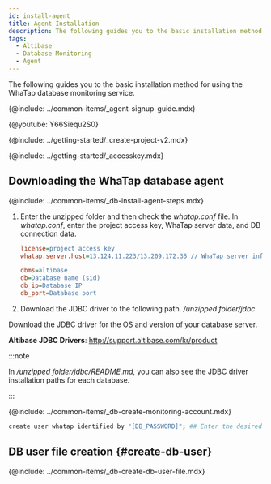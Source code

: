 ```yaml
---
id: install-agent
title: Agent Installation
description: The following guides you to the basic installation method for using the WhaTap database monitoring service.
tags:
  - Altibase
  - Database Monitoring
  - Agent
---
```



The following guides you to the basic installation method for using the WhaTap database monitoring service.

{@include: ../common-items/_agent-signup-guide.mdx}  

{@youtube: Y66Siequ2S0}

{@include: ../getting-started/_create-project-v2.mdx} 

{@include: ../getting-started/_accesskey.mdx}

## Downloading the WhaTap database agent

{@include: ../common-items/_db-install-agent-steps.mdx}

1.  Enter the unzipped folder and then check the _whatap.conf_ file. In _whatap.conf_, enter the project access key, WhaTap server data, and DB connection data.

    ```ini title='whatap.conf'
    license=project access key
    whatap.server.host=13.124.11.223/13.209.172.35 // WhaTap server information

    dbms=altibase
    db=Database name (sid)
    db_ip=Database IP
    db_port=Database port
    ```

2.  Download the JDBC driver to the following path. _/unzipped folder/jdbc_

  Download the JDBC driver for the OS and version of your database server.

**Altibase JDBC Drivers**: http://support.altibase.com/kr/product

:::note

In _/unzipped folder/jdbc/README.md_, you can also see the JDBC driver installation paths for each database.

:::

{@include: ../common-items/_db-create-monitoring-account.mdx}

```bash
create user whatap identified by "[DB_PASSWORD]"; ## Enter the desired password.
```

## DB user file creation {#create-db-user}

{@include: ../common-items/_db-create-db-user-file.mdx}  
